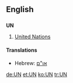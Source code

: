 ==English==
==={{initialism}}===
'''UN'''
# [[United Nations]]

====Translations====
*Hebrew: [[:he:או"ם|או"ם]]

[[de:UN]]
[[et:UN]]
[[ko:UN]]
[[tr:UN]]